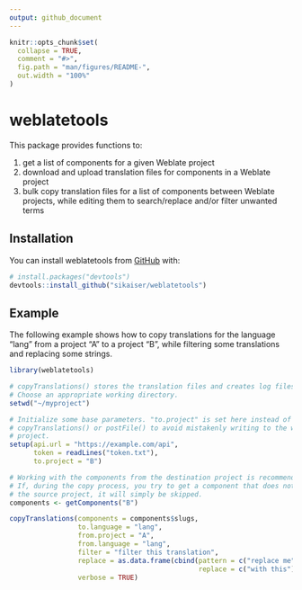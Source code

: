 ```yaml
---
output: github_document
---
```


<!-- README.md is generated from README.Rmd. Please edit that file -->

```r
knitr::opts_chunk$set(
  collapse = TRUE,
  comment = "#>",
  fig.path = "man/figures/README-",
  out.width = "100%"
)
```

# weblatetools

<!-- badges: start -->
<!-- badges: end -->

This package provides functions to:

1. get a list of components for a given Weblate project
2. download and upload translation files for components in a Weblate project
3. bulk copy translation files for a list of components between Weblate projects, while editing them to search/replace and/or filter unwanted terms

## Installation

You can install weblatetools from [GitHub](https://github.com/) with:

``` r
# install.packages("devtools")
devtools::install_github("sikaiser/weblatetools")
```

## Example

The following example shows how to copy translations for the language "lang" from 
a project "A" to a project "B", while filtering some translations and replacing 
some strings.

```r
library(weblatetools)

# copyTranslations() stores the translation files and creates log files.
# Choose an appropriate working directory. 
setwd("~/myproject")

# Initialize some base parameters. "to.project" is set here instead of in 
# copyTranslations() or postFile() to avoid mistakenly writing to the wrong 
# project.
setup(api.url = "https://example.com/api",
      token = readLines("token.txt"),
      to.project = "B")

# Working with the components from the destination project is recommended.
# If, during the copy process, you try to get a component that does not exist in
# the source project, it will simply be skipped.
components <- getComponents("B")

copyTranslations(components = components$slugs,
                 to.language = "lang",
                 from.project = "A",
                 from.language = "lang",
                 filter = "filter this translation",
                 replace = as.data.frame(cbind(pattern = c("replace me"),
                                               replace = c("with this"))),
                 verbose = TRUE)
```

